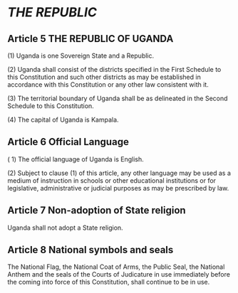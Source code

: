 
# *THE REPUBLIC*

## Article 5 THE REPUBLIC OF UGANDA
(1) Uganda is one Sovereign State and a Republic.

(2) Uganda shall consist of the districts specified in the First Schedule to this Constitution and
such other districts as may be established in accordance with this Constitution or any other law
consistent with it.

(3) The territorial boundary of Uganda shall be as delineated in the Second Schedule to this
Constitution.

(4) The capital of Uganda is Kampala.

## Article 6 Official Language
( 1) The official language of Uganda is English.

(2) Subject to clause (1) of this article, any other language may be used as a medium of
instruction in schools or other educational institutions or for legislative, administrative or judicial
purposes as may be prescribed by law.

## Article 7 Non-adoption of State religion
Uganda shall not adopt a State religion.

## Article 8 National symbols and seals
The National Flag, the National Coat of Arms, the Public Seal, the National Anthem and the seals
of the Courts of Judicature in use immediately before the coming into force of this Constitution,
shall continue to be in use. 
